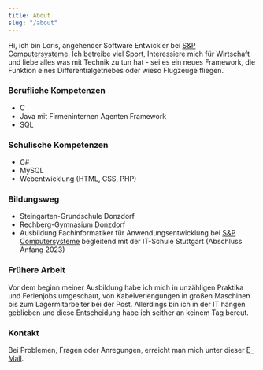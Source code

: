 ```yaml
---
title: About
slug: "/about"
---
```




Hi, ich bin Loris, angehender Software Entwickler bei [S&P Computersysteme](https://www.sup-logistik.de/). Ich betreibe viel Sport, Interessiere mich für Wirtschaft und liebe alles was mit Technik zu tun hat - sei es ein neues Framework, die Funktion eines Differentialgetriebes oder wieso Flugzeuge fliegen.


### Berufliche Kompetenzen

* C 
* Java mit Firmeninternen Agenten Framework
* SQL

### Schulische Kompetenzen

* C#
* MySQL
* Webentwicklung (HTML, CSS, PHP)

### Bildungsweg 

* Steingarten-Grundschule Donzdorf
* Rechberg-Gymnasium Donzdorf
* Ausbildung Fachinformatiker für Anwendungsentwicklung bei [S&P Computersysteme](https://www.sup-logistik.de/) begleitend mit der IT-Schule Stuttgart (Abschluss Anfang 2023)

### Frühere Arbeit 

Vor dem beginn meiner Ausbildung habe ich mich in unzähligen Praktika und Ferienjobs umgeschaut, von Kabelverlengungen in großen Maschinen bis zum Lagermitarbeiter bei der Post.
Allerdings bin ich in der IT hängen geblieben und diese Entscheidung habe ich seither an keinem Tag bereut.


### Kontakt

Bei Problemen, Fragen oder Anregungen, erreicht man mich unter dieser [E-Mail](lorissadriu@gmail.com).


